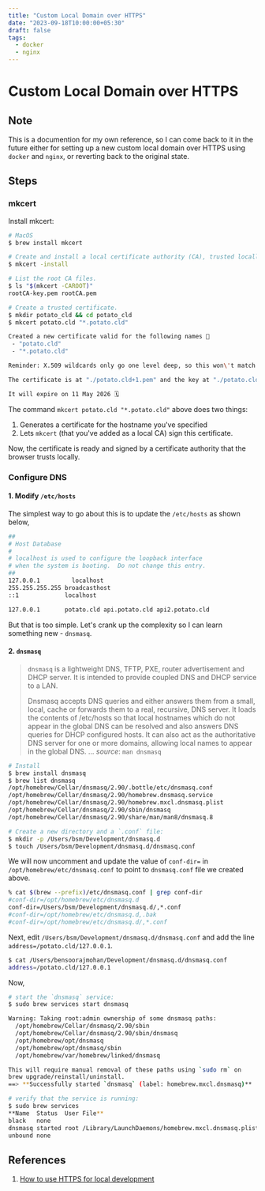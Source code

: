 ```yaml
---
title: "Custom Local Domain over HTTPS"
date: "2023-09-18T10:00:00+05:30"
draft: false
tags:
  - docker
  - nginx
---
```


# Custom Local Domain over HTTPS

## Note
This is a documention for my own reference, so I can come back to it in the future either for setting up a new custom local domain over HTTPS using `docker` and `nginx`, or reverting back to the original state.

## Steps
### mkcert
Install mkcert:
```bash
# MacOS
$ brew install mkcert

# Create and install a local certificate authority (CA), trusted locally on your device.
$ mkcert -install

# List the root CA files.
$ ls "$(mkcert -CAROOT)"
rootCA-key.pem rootCA.pem

# Create a trusted certificate.
$ mkdir potato_cld && cd potato_cld
$ mkcert potato.cld "*.potato.cld"

Created a new certificate valid for the following names 📜
 - "potato.cld"
 - "*.potato.cld"

Reminder: X.509 wildcards only go one level deep, so this won\'t match a.b.potato.cld

The certificate is at "./potato.cld+1.pem" and the key at "./potato.cld+1-key.pem" ✅

It will expire on 11 May 2026 🗓
```

The command `mkcert potato.cld "*.potato.cld"` above does two things:
1. Generates a certificate for the hostname you've specified
2. Lets `mkcert` (that you've added as a local CA) sign this certificate.

Now, the certificate is ready and signed by a certificate authority that the browser trusts locally.
### Configure DNS
#### 1. Modify `/etc/hosts`

The simplest way to go about this is to update the `/etc/hosts` as shown below,
```bash
##
# Host Database
#
# localhost is used to configure the loopback interface
# when the system is booting.  Do not change this entry.
##
127.0.0.1	      localhost
255.255.255.255	broadcasthost
::1             localhost

127.0.0.1       potato.cld api.potato.cld api2.potato.cld
```

But that is too simple. Let's crank up the complexity so I can learn something new - `dnsmasq`.

#### 2. `dnsmasq`

> `dnsmasq` is a lightweight DNS, TFTP, PXE, router advertisement and DHCP server. It is intended to provide coupled DNS and DHCP service to a LAN.
> 
> Dnsmasq accepts DNS queries and either answers them from a small, local, cache or forwards them to a real, recursive, DNS server. It loads the contents of /etc/hosts so that local hostnames which do not appear in the global DNS can be resolved and also answers DNS queries for DHCP configured hosts. It can also act as the authoritative DNS server for one or more domains, allowing local names to appear in the global DNS. ...
> _source_: `man dnsmasq`

```bash
# Install
$ brew install dnsmasq
$ brew list dnsmasq
/opt/homebrew/Cellar/dnsmasq/2.90/.bottle/etc/dnsmasq.conf
/opt/homebrew/Cellar/dnsmasq/2.90/homebrew.dnsmasq.service
/opt/homebrew/Cellar/dnsmasq/2.90/homebrew.mxcl.dnsmasq.plist
/opt/homebrew/Cellar/dnsmasq/2.90/sbin/dnsmasq
/opt/homebrew/Cellar/dnsmasq/2.90/share/man/man8/dnsmasq.8

# Create a new directory and a `.conf` file:
$ mkdir -p /Users/bsm/Development/dnsmasq.d
$ touch /Users/bsm/Development/dnsmasq.d/dnsmasq.conf
```

We will now uncomment and update the value of `conf-dir=` in `/opt/homebrew/etc/dnsmasq.conf` to point to `dnsmasq.conf` file we created above.

```bash
% cat $(brew --prefix)/etc/dnsmasq.conf | grep conf-dir
#conf-dir=/opt/homebrew/etc/dnsmasq.d
conf-dir=/Users/bsm/Development/dnsmasq.d/,*.conf
#conf-dir=/opt/homebrew/etc/dnsmasq.d,.bak
#conf-dir=/opt/homebrew/etc/dnsmasq.d/,*.conf
```

Next, edit `/Users/bsm/Development/dnsmasq.d/dnsmasq.conf` and add the line `address=/potato.cld/127.0.0.1`.
```bash
$ cat /Users/bensoorajmohan/Development/dnsmasq.d/dnsmasq.conf 
address=/potato.cld/127.0.0.1

```

Now,
```bash
# start the `dnsmasq` service:
$ sudo brew services start dnsmasq

Warning: Taking root:admin ownership of some dnsmasq paths:
  /opt/homebrew/Cellar/dnsmasq/2.90/sbin
  /opt/homebrew/Cellar/dnsmasq/2.90/sbin/dnsmasq
  /opt/homebrew/opt/dnsmasq
  /opt/homebrew/opt/dnsmasq/sbin
  /opt/homebrew/var/homebrew/linked/dnsmasq

This will require manual removal of these paths using `sudo rm` on
brew upgrade/reinstall/uninstall.
==> **Successfully started `dnsmasq` (label: homebrew.mxcl.dnsmasq)**

# verify that the service is running:
$ sudo brew services
**Name  Status  User File**
black   none         
dnsmasq started root /Library/LaunchDaemons/homebrew.mxcl.dnsmasq.plist
unbound none
```

## References
1. [How to use HTTPS for local development](https://web.dev/articles/how-to-use-local-https)
